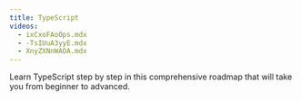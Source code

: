 ```yaml
---
title: TypeScript
videos:
  - ixCxoFAoOps.mdx
  - -TsIUuA3yyE.mdx
  - XnyZXNnWAOA.mdx
---
```


Learn TypeScript step by step in this comprehensive roadmap that will take you from beginner to advanced.